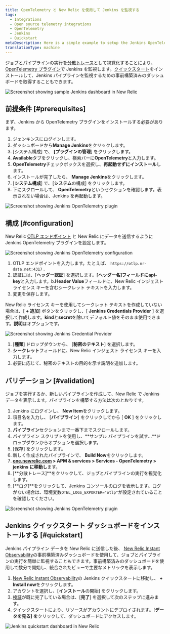 ```yaml
---
title: OpenTelemetry と New Relic を使用して Jenkins を監視する
tags:
  - Integrations
  - Open source telemetry integrations
  - OpenTelemetry
  - Jenkins
  - Quickstart
metaDescription: Here is a simple example to setup the Jenkins OpenTelemetry plugin to send data to New Relic.
translationType: machine
---
```







ジョブとパイプラインの実行を[分散トレース](/docs/distributed-tracing/concepts/introduction-distributed-tracing)として視覚化することにより、 [OpenTelemetry プラグイン](https://plugins.jenkins.io/opentelemetry)で Jenkins を監視します。[クイックスタート](https://newrelic.com/instant-observability/jenkins)をインストールして、Jenkins パイプラインを監視するための事前構築済みのダッシュボードを取得することもできます。

<img
  title="Screenshot showing sample Jenkins dashboard in New Relic"
  alt="Screenshot showing sample Jenkins dashboard in New Relic"
  src={opentelemetryJenkins05}
/>

## 前提条件 [#prerequisites]

まず、Jenkins から OpenTelemetry プラグインをインストールする必要があります。

1. ジェンキンスにログインします。
2. ダッシュボードから**Manage Jenkins**をクリックします。
3. \[システム構成] で、 **\[プラグインの管理**] をクリックします。
4. **Available**タブをクリックし、検索バーに**OpenTelemetry**と入力します。
5. **OpenTelemetry**チェックボックスを選択し、**再起動せずにインストール**します。
6. インストールが完了したら、 **Manage Jenkins**をクリックします。
7. \[**システム構成**] で、\[**システム**の構成] をクリックします。
8. 下にスクロールして、 **OpenTelemetry**というセクションを確認します。表示されない場合は、Jenkins を再起動します。

<img
  title="Screenshot showing Jenkins OpenTelemetry plugin"
  alt="Screenshot showing Jenkins OpenTelemetry plugin"
  src={opentelemetryJenkis01}
/>

## 構成 [#configuration]

New Relic [OTLP エンドポイント](/docs/more-integrations/open-source-telemetry-integrations/opentelemetry/opentelemetry-setup/#note-endpoints) と <InlinePopover type="licenseKey"/>New Relic にデータを送信するように Jenkins OpenTelemetry プラグインを設定します。

<img
  title="Screenshot showing Jenkins OpenTelemetry configuration"
  alt="Screenshot showing Jenkins OpenTelemetry configuration"
  src={opentelemetryIntegrationsJenkins02}
/>

1. OTLP エンドポイントを入力します。たとえば、 `https://otlp.nr-data.net:4317` .
2. 認証には、\[**ヘッダー認証**] を選択します。\[**ヘッダー名]**フィールドに**api-key**と入力します。b.**Header Value**フィールドに、New Relic インジェスト ライセンス キーを含むシークレット テキストを入力します。
3. 変更を保存します。

New Relic ライセンス キーを使用してシークレット テキストを作成していない場合は、\[ **+ 追加**] ボタンをクリックし、\[ **Jenkins Credentials Provider** ] を選択して作成します。**kind**と**secret**を除いてデフォルト値をそのまま使用できます。**説明**はオプションです。

<img
  title="Screenshot showing Jenkins Credential Provider"
  alt="Screenshot showing Jenkins Credential Provider"
  src={opentelemetryIntegrationsJenkins03}
/>

1. \[**種類**] ドロップダウンから、 \[**秘密のテキスト**] を選択します。
2. **シークレット**フィールドに、New Relic インジェスト ライセンス キーを入力します。
3. 必要に応じて、秘密のテキストの目的を示す説明を追加します。

## バリデーション [#validation]

ジョブを実行するか、新しいパイプラインを作成して、New Relic で Jenkins データを表示します。パイプラインを構築する方法は次のとおりです。

1. Jenkins にログインし、 **New Item**をクリックします。
2. 項目名を入力し、 \[**パイプライン**] をクリックしてから \[ **OK** ] をクリックします。
3. **パイプライン**セクションまで一番下までスクロールします。
4. パイプライン スクリプトを使用し、**サンプル パイプラインを試す...**ドロップダウンからオプションを選択します。
5. \[保存] をクリックします。
6. 新しく作成されたパイプラインで、 **Build Now**をクリックします。
7. **[one.newrelic.com](https://one.newrelic.com/all-capabilities) > APM & services > Services - OpenTelemetry > jenkins に移動し**ます。
8. \[**分散トレース]**をクリックして、ジョブとパイプラインの実行を視覚化します。
9. \[**ログ]**をクリックして、Jenkins コンソールのログを表示します。ログがない場合は、環境変数`OTEL_LOGS_EXPORTER="otlp"`が設定されていることを確認してください。

<img
  title="Screenshot showing Jenkins OpenTelemetry plugin"
  alt="Screenshot showing Jenkins OpenTelemetry plugin"
  src={opentelemetryOpentelemetryJenkins04}
/>

## Jenkins クイックスタート ダッシュボードをインストールする [#quickstart]

Jenkins パイプライン データを New Relic に送信した後、 [New Relic Instant Observability](http://newrelic.com/instant-observability)の事前構築済みダッシュボードを使用して、ジョブとパイプラインの実行を簡単に監視することもできます。事前構築済みのダッシュボードを使用して数分で開始し、統合されたビューで主要なメトリックを表示します。

1. [New Relic Instant Observability](https://newrelic.com/instant-observability/jenkins)の Jenkins クイックスタートに移動し、 **+ Install now**をクリックします。
2. アカウントを選択し、\[**インストール**の開始] をクリックします。
3. [検証](#validation)が既に完了している場合は、\[**完了**] を選択して次のステップに進みます。
4. クイックスタートにより、リソースがアカウントにデプロイされます。\[**データを見る] を**クリックして、ダッシュボードにアクセスします。

<img
  title="Jenkins quickstart dashboard in New Relic"
  alt="Jenkins quickstart dashboard in New Relic"
  src={opentelemetryJenkins05}
/>

<InstallFeedback/>